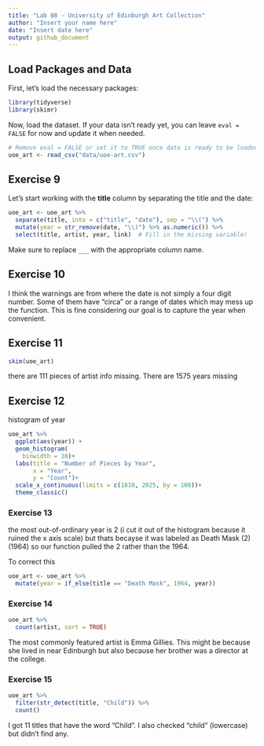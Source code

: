 ```yaml
---
title: "Lab 08 - University of Edinburgh Art Collection"
author: "Insert your name here"
date: "Insert date here"
output: github_document
---
```


## Load Packages and Data  

First, let's load the necessary packages:  

```r
library(tidyverse) 
library(skimr)
```

Now, load the dataset. If your data isn't ready yet, you can leave `eval = FALSE` for now and update it when needed.  




```r
# Remove eval = FALSE or set it to TRUE once data is ready to be loaded
uoe_art <- read_csv("data/uoe-art.csv")
```


## Exercise 9

Let's start working with the **title** column by separating the title and the date:  

```r
uoe_art <- uoe_art %>%
  separate(title, into = c("title", "date"), sep = "\\(") %>%
  mutate(year = str_remove(date, "\\)") %>% as.numeric()) %>%
  select(title, artist, year, link)  # Fill in the missing variable!
```

Make sure to replace `___` with the appropriate column name.  


## Exercise 10  

I think the warnings are from where the date is not simply a four digit number. Some of them have "circa" or a range of dates which may mess up the function. This is fine considering our goal is to capture the year when convenient.




## Exercise 11  


```r
skim(uoe_art)
```

there are 111 pieces of artist info missing. There are 1575 years missing




## Exercise 12
histogram of year

```r
uoe_art %>%
  ggplot(aes(year)) +
  geom_histogram(
    binwidth = 10)+
  labs(title = "Number of Pieces by Year",
       x = "Year",
       y = "Count")+
  scale_x_continuous(limits = c(1810, 2025, by = 100))+
  theme_classic()
```


### Exercise 13
the most out-of-ordinary year is 2 (i cut it out of the histogram because it ruined the x axis scale) but thats becayse it was labeled as Death Mask (2) (1964) so our function pulled the 2 rather than the 1964.

To correct this 
```r
uoe_art <- uoe_art %>%
  mutate(year = if_else(title == "Death Mask", 1964, year))
```

### Exercise 14
```r
uoe_art %>%
  count(artist, sort = TRUE)

```

The most commonly featured artist is Emma Gillies. This might be because she lived in near Edinburgh but also because her brother was a director at the college. 

### Exercise 15 

```r
uoe_art %>%
  filter(str_detect(title, "Child")) %>%
  count()
```
I got 11 titles that have the word "Child". I also checked "child" (lowercase) but didn't find any.
